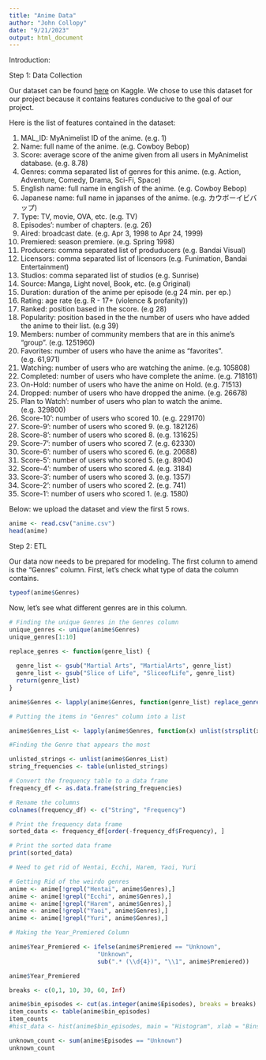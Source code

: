```yaml
---
title: "Anime Data"
author: "John Collopy"
date: "9/21/2023"
output: html_document
---
```


Introduction:



Step 1: Data Collection

Our dataset can be found [here](https://www.kaggle.com/datasets/hernan4444/anime-recommendation-database-2020) on Kaggle. We chose to use this dataset for our project because it contains features conducive to the goal of our project.

Here is the list of features contained in the dataset:

1. MAL_ID: MyAnimelist ID of the anime. (e.g. 1)
2. Name: full name of the anime. (e.g. Cowboy Bebop)
3. Score: average score of the anime given from all users in MyAnimelist database. (e.g. 8.78)
4. Genres: comma separated list of genres for this anime. (e.g. Action, Adventure, Comedy, Drama, Sci-Fi, Space)
5. English name: full name in english of the anime. (e.g. Cowboy Bebop)
6. Japanese name: full name in japanses of the anime. (e.g. カウボーイビバップ)
7. Type: TV, movie, OVA, etc. (e.g. TV)
8. Episodes': number of chapters. (e.g. 26)
9. Aired: broadcast date. (e.g. Apr 3, 1998 to Apr 24, 1999)
10. Premiered: season premiere. (e.g. Spring 1998)
11. Producers: comma separated list of produducers (e.g. Bandai Visual)
12. Licensors: comma separated list of licensors (e.g. Funimation, Bandai Entertainment)
13. Studios: comma separated list of studios (e.g. Sunrise)
14. Source: Manga, Light novel, Book, etc. (e.g Original)
15. Duration: duration of the anime per episode (e.g 24 min. per ep.)
16. Rating: age rate (e.g. R - 17+ (violence & profanity))
17. Ranked: position based in the score. (e.g 28)
18. Popularity: position based in the the number of users who have added the anime to their list. (e.g 39)
19. Members: number of community members that are in this anime's "group". (e.g. 1251960)
20. Favorites: number of users who have the anime as "favorites". (e.g. 61,971)
21. Watching: number of users who are watching the anime. (e.g. 105808)
22. Completed: number of users who have complete the anime. (e.g. 718161)
23. On-Hold: number of users who have the anime on Hold. (e.g. 71513)
24. Dropped: number of users who have dropped the anime. (e.g. 26678)
25. Plan to Watch': number of users who plan to watch the anime. (e.g. 329800)
26. Score-10': number of users who scored 10. (e.g. 229170)
27. Score-9': number of users who scored 9. (e.g. 182126)
28. Score-8': number of users who scored 8. (e.g. 131625)
29. Score-7': number of users who scored 7. (e.g. 62330)
30. Score-6': number of users who scored 6. (e.g. 20688)
31. Score-5': number of users who scored 5. (e.g. 8904)
32. Score-4': number of users who scored 4. (e.g. 3184)
33. Score-3': number of users who scored 3. (e.g. 1357)
34. Score-2': number of users who scored 2. (e.g. 741)
35. Score-1': number of users who scored 1. (e.g. 1580)

Below: we upload the dataset and view the first 5 rows.
```r
anime <- read.csv("anime.csv")
head(anime)
```

Step 2: ETL

Our data now needs to be prepared for modeling. The first column to amend is the "Genres" column. First, let's check what type of data the column contains.

```r
typeof(anime$Genres)
```

Now, let's see what different genres are in this column.

```r
# Finding the unique Genres in the Genres column
unique_genres <- unique(anime$Genres)
unique_genres[1:10]
```



```r
replace_genres <- function(genre_list) {
  
  genre_list <- gsub("Martial Arts", "MartialArts", genre_list)
  genre_list <- gsub("Slice of Life", "SliceofLife", genre_list)
  return(genre_list)
}

anime$Genres <- lapply(anime$Genres, function(genre_list) replace_genres(genre_list))
```

```r
# Putting the items in "Genres" column into a list

anime$Genres_List <- lapply(anime$Genres, function(x) unlist(strsplit(x, ", ")))
```

```r
#Finding the Genre that appears the most

unlisted_strings <- unlist(anime$Genres_List)
string_frequencies <- table(unlisted_strings)

# Convert the frequency table to a data frame
frequency_df <- as.data.frame(string_frequencies)

# Rename the columns
colnames(frequency_df) <- c("String", "Frequency")

# Print the frequency data frame
sorted_data <- frequency_df[order(-frequency_df$Frequency), ]

# Print the sorted data frame
print(sorted_data)
```

```r
# Need to get rid of Hentai, Ecchi, Harem, Yaoi, Yuri
```

```r
# Getting Rid of the weirdo genres
anime <- anime[!grepl("Hentai", anime$Genres),]
anime <- anime[!grepl("Ecchi", anime$Genres),]
anime <- anime[!grepl("Harem", anime$Genres),]
anime <- anime[!grepl("Yaoi", anime$Genres),]
anime <- anime[!grepl("Yuri", anime$Genres),]
```


```r
# Making the Year_Premiered Column

anime$Year_Premiered <- ifelse(anime$Premiered == "Unknown",
                         "Unknown",
                         sub(".* (\\d{4})", "\\1", anime$Premiered))
```

```r
anime$Year_Premiered
```


```r
breaks <- c(0,1, 10, 30, 60, Inf) 

anime$bin_episodes <- cut(as.integer(anime$Episodes), breaks = breaks)
item_counts <- table(anime$bin_episodes)
item_counts
#hist_data <- hist(anime$bin_episodes, main = "Histogram", xlab = "Bins", ylab = #"Frequency")
```

```r
unknown_count <- sum(anime$Episodes == "Unknown")
unknown_count
```

